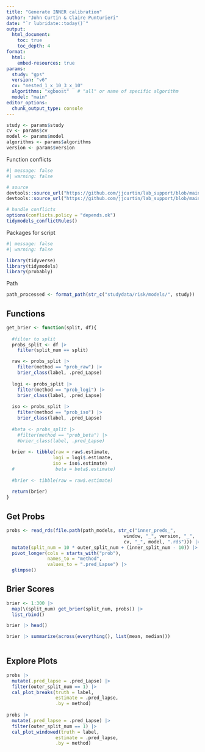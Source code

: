 ```yaml
---
title: "Generate INNER calibration"
author: "John Curtin & Claire Punturieri"
date: "`r lubridate::today()`"
output: 
  html_document:
    toc: true 
    toc_depth: 4
format:
  html:
    embed-resources: true
params:
  study: "gps"
  version: "v6"
  cv: "nested_1_x_10_3_x_10"
  algorithms: "xgboost"   # "all" or name of specific algorithm
  model: "main"
editor_options: 
  chunk_output_type: console
---
```


```r
study <- params$study
cv <- params$cv
model <- params$model
algorithms <- params$algorithms
version <- params$version
```

Function conflicts
```r
#| message: false
#| warning: false

# source
devtools::source_url("https://github.com/jjcurtin/lab_support/blob/main/fun_ml.R?raw=true")
devtools::source_url("https://github.com/jjcurtin/lab_support/blob/main/format_path.R?raw=true")

# handle conflicts
options(conflicts.policy = "depends.ok")
tidymodels_conflictRules()
```

Packages for script
```r
#| message: false
#| warning: false

library(tidyverse)
library(tidymodels)
library(probably)
```

Path
```r
path_processed <- format_path(str_c("studydata/risk/models/", study))

```

## Functions
```r
get_brier <- function(split, df){
  
  #filter to split
  probs_split <- df |> 
    filter(split_num == split)

  raw <- probs_split |>
    filter(method == "prob_raw") |> 
    brier_class(label, .pred_Lapse)
  
  logi <- probs_split |>
    filter(method == "prob_logi") |> 
    brier_class(label, .pred_Lapse)
  
  iso <- probs_split |>
    filter(method == "prob_iso") |> 
    brier_class(label, .pred_Lapse)
  
  #beta <- probs_split |>
    #filter(method == "prob_beta") |> 
    #brier_class(label, .pred_Lapse)
  
  brier <- tibble(raw = raw$.estimate, 
                 logi = logi$.estimate, 
                 iso = iso$.estimate) 
  #               beta = beta$.estimate)
  
  #brier <- tibble(raw = raw$.estimate)
  
  return(brier)
}

```

## Get Probs

```r
probs <- read_rds(file.path(path_models, str_c("inner_preds_", 
                                           window, "_", version, "_", 
                                           cv, "_", model, ".rds"))) |>
  mutate(split_num = 10 * outer_split_num + (inner_split_num - 10)) |> 
  pivot_longer(cols = starts_with("prob"), 
               names_to = "method", 
               values_to = ".pred_Lapse") |>
  glimpse()
```


## Brier Scores

```r

brier <- 1:300 |>
  map(\(split_num) get_brier(split_num, probs)) |> 
  list_rbind()

brier |> head()

brier |> summarize(across(everything(), list(mean, median)))
                      
```

## Explore Plots
```r

probs |>
  mutate(.pred_lapse = .pred_Lapse) |> 
  filter(outer_split_num == 1) |>
  cal_plot_breaks(truth = label, 
                  estimate = .pred_lapse,
                  .by = method)
  
probs |>
  mutate(.pred_lapse = .pred_Lapse) |> 
  filter(outer_split_num == 1) |> 
  cal_plot_windowed(truth = label, 
                  estimate = .pred_lapse,
                  .by = method)

```